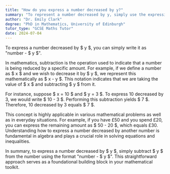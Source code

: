 ```yaml
---
title: "How do you express a number decreased by y?"
summary: "To represent a number decreased by y, simply use the expression number - y."
author: "Dr. Emily Clark"
degree: "PhD in Mathematics, University of Edinburgh"
tutor_type: "GCSE Maths Tutor"
date: 2024-07-04
---
```


To express a number decreased by $ y $, you can simply write it as "number - $ y $".

In mathematics, subtraction is the operation used to indicate that a number is being reduced by a specific amount. For example, if we define a number as $ x $ and we wish to decrease it by $ y $, we represent this mathematically as $ x - y $. This notation indicates that we are taking the value of $ x $ and subtracting $ y $ from it.

For instance, suppose $ x = 10 $ and $ y = 3 $. To express 10 decreased by 3, we would write $ 10 - 3 $. Performing this subtraction yields $ 7 $. Therefore, 10 decreased by 3 equals $ 7 $.

This concept is highly applicable in various mathematical problems as well as in everyday situations. For example, if you have £50 and you spend £20, you can express the remaining amount as $ 50 - 20 $, which equals £30. Understanding how to express a number decreased by another number is fundamental in algebra and plays a crucial role in solving equations and inequalities.

In summary, to express a number decreased by $ y $, simply subtract $ y $ from the number using the format "number - $ y $". This straightforward approach serves as a foundational building block in your mathematical toolkit.
    